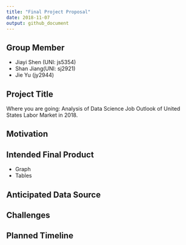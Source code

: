 ```yaml
---
title: "Final Project Proposal"
date: 2018-11-07
output: github_document
---
```


## Group Member
  * Jiayi Shen (UNI: js5354)
  * Shan Jiang(UNI: sj2921)
  * Jie Yu (jy2944)
  


## Project Title
Where you are going: Analysis of Data Science Job Outlook of United States Labor Market in 2018. 


## Motivation



## Intended Final Product

* Graph
* Tables 

## Anticipated Data Source



## Challenges


## Planned Timeline
